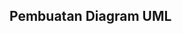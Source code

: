 
## Pembuatan Diagram UML 

<CardGrid>
  <Card
    title= "Class Diagram"
    image= "/images/Class Diagram1.jpg"   
    external= {true}
    variant="image"
  />
</CardGrid>  